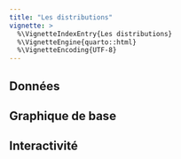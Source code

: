 ```yaml
---
title: "Les distributions"
vignette: >
  %\VignetteIndexEntry{Les distributions}
  %\VignetteEngine{quarto::html}
  %\VignetteEncoding{UTF-8}
---
```


## Données

## Graphique de base

## Interactivité
